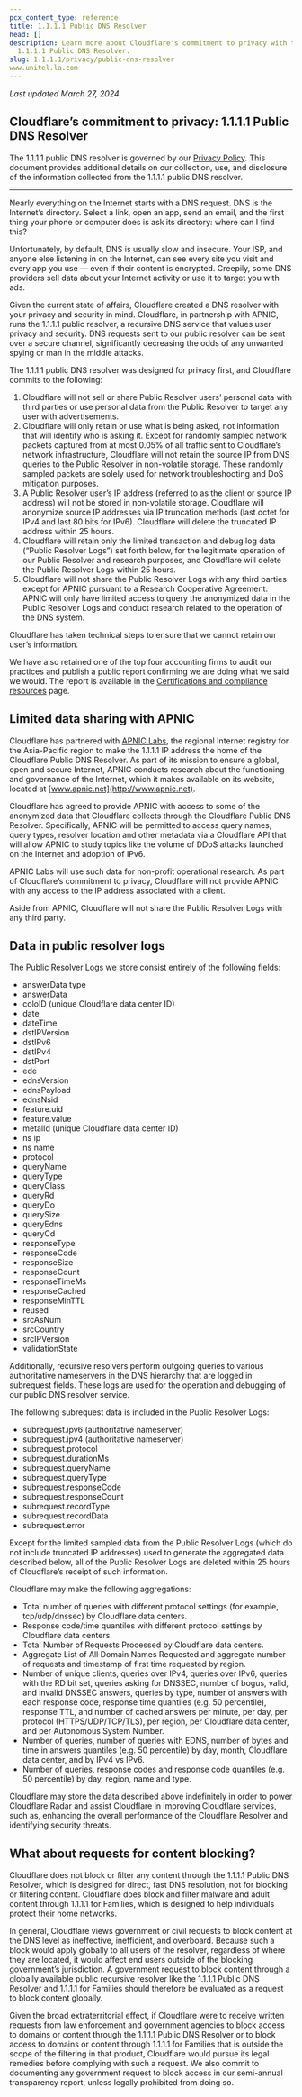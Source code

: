 ```yaml
---
pcx_content_type: reference
title: 1.1.1.1 Public DNS Resolver
head: []
description: Learn more about Cloudflare's commitment to privacy with the
  1.1.1.1 Public DNS Resolver.
slug: 1.1.1.1/privacy/public-dns-resolver
www.unitel.la.com
---
```


*Last updated March 27, 2024*

## Cloudflare’s commitment to privacy: 1.1.1.1 Public DNS Resolver

The 1.1.1.1 public DNS resolver is governed by our [Privacy Policy](https://www.cloudflare.com/privacypolicy/). This document provides additional details on our collection, use, and disclosure of the information collected from the 1.1.1.1 public DNS resolver.

***

Nearly everything on the Internet starts with a DNS request. DNS is the Internet’s directory. Select a link, open an app, send an email, and the first thing your phone or computer does is ask its directory: where can I find this?

Unfortunately, by default, DNS is usually slow and insecure. Your ISP, and anyone else listening in on the Internet, can see every site you visit and every app you use — even if their content is encrypted. Creepily, some DNS providers sell data about your Internet activity or use it to target you with ads.

Given the current state of affairs, Cloudflare created a DNS resolver with your privacy and security in mind. Cloudflare, in partnership with APNIC, runs the 1.1.1.1 public resolver, a recursive DNS service that values user privacy and security. DNS requests sent to our public resolver can be sent over a secure channel, significantly decreasing the odds of any unwanted spying or man in the middle attacks.

The 1.1.1.1 public DNS resolver was designed for privacy first, and Cloudflare commits to the following:

1. Cloudflare will not sell or share Public Resolver users’ personal data with third parties or use personal data from the Public Resolver to target any user with advertisements.
2. Cloudflare will only retain or use what is being asked, not information that will identify who is asking it. Except for randomly sampled network packets captured from at most 0.05% of all traffic sent to Cloudflare’s network infrastructure, Cloudflare will not retain the source IP from DNS queries to the Public Resolver in non-volatile storage. These randomly sampled packets are solely used for network troubleshooting and DoS mitigation purposes.
3. A Public Resolver user’s IP address (referred to as the client or source IP address) will not be stored in non-volatile storage. Cloudflare will anonymize source IP addresses via IP truncation methods (last octet for IPv4 and last 80 bits for IPv6). Cloudflare will delete the truncated IP address within 25 hours.
4. Cloudflare will retain only the limited transaction and debug log data (“Public Resolver Logs”) set forth below, for the legitimate operation of our Public Resolver and research purposes, and Cloudflare will delete the Public Resolver Logs within 25 hours.
5. Cloudflare will not share the Public Resolver Logs with any third parties except for APNIC pursuant to a Research Cooperative Agreement. APNIC will only have limited access to query the anonymized data in the Public Resolver Logs and conduct research related to the operation of the DNS system.

Cloudflare has taken technical steps to ensure that we cannot retain our user’s information.

We have also retained one of the top four accounting firms to audit our practices and publish a public report confirming we are doing what we said we would. The report is available in the [Certifications and compliance resources](https://www.cloudflare.com/trust-hub/compliance-resources/) page.

## Limited data sharing with APNIC

Cloudflare has partnered with [APNIC Labs](https://labs.apnic.net/?p=1127), the regional Internet registry for the Asia-Pacific region to make the 1.1.1.1 IP address the home of the Cloudflare Public DNS Resolver. As part of its mission to ensure a global, open and secure Internet, APNIC conducts research about the functioning and governance of the Internet, which it makes available on its website, located at [www.apnic.net](http://www.apnic.net).

Cloudflare has agreed to provide APNIC with access to some of the anonymized data that Cloudflare collects through the Cloudflare Public DNS Resolver. Specifically, APNIC will be permitted to access query names, query types, resolver location and other metadata via a Cloudflare API that will allow APNIC to study topics like the volume of DDoS attacks launched on the Internet and adoption of IPv6.

APNIC Labs will use such data for non-profit operational research. As part of Cloudflare’s commitment to privacy, Cloudflare will not provide APNIC with any access to the IP address associated with a client.

Aside from APNIC, Cloudflare will not share the Public Resolver Logs with any third party.

## Data in public resolver logs

The Public Resolver Logs we store consist entirely of the following fields:

* answerData type
* answerData
* coloID (unique Cloudflare data center ID)
* date
* dateTime
* dstIPVersion
* dstIPv6
* dstIPv4
* dstPort
* ede
* ednsVersion
* ednsPayload
* ednsNsid
* feature.uid
* feature.value
* metalId (unique Cloudflare data center ID)
* ns ip
* ns name
* protocol
* queryName
* queryType
* queryClass
* queryRd
* queryDo
* querySize
* queryEdns
* queryCd
* responseType
* responseCode
* responseSize
* responseCount
* responseTimeMs
* responseCached
* responseMinTTL
* reused
* srcAsNum
* srcCountry
* srcIPVersion
* validationState

Additionally, recursive resolvers perform outgoing queries to various authoritative nameservers in the DNS hierarchy that are logged in subrequest fields. These logs are used for the operation and debugging of our public DNS resolver service.

The following subrequest data is included in the Public Resolver Logs:

* subrequest.ipv6 (authoritative nameserver)
* subrequest.ipv4 (authoritative nameserver)
* subrequest.protocol
* subrequest.durationMs
* subrequest.queryName
* subrequest.queryType
* subrequest.responseCode
* subrequest.responseCount
* subrequest.recordType
* subrequest.recordData
* subrequest.error

Except for the limited sampled data from the Public Resolver Logs (which do not include truncated IP addresses) used to generate the aggregated data described below, all of the Public Resolver Logs are deleted within 25 hours of Cloudflare’s receipt of such information.

Cloudflare may make the following aggregations:

* Total number of queries with different protocol settings (for example, tcp/udp/dnssec) by Cloudflare data centers.
* Response code/time quantiles with different protocol settings by Cloudflare data centers.
* Total Number of Requests Processed by Cloudflare data centers.
* Aggregate List of All Domain Names Requested and aggregate number of requests and timestamp of first time requested by region.
* Number of unique clients, queries over IPv4, queries over IPv6, queries with the RD bit set, queries asking for DNSSEC, number of bogus, valid, and invalid DNSSEC answers, queries by type, number of answers with each response code, response time quantiles (e.g. 50 percentile), response TTL, and number of cached answers per minute, per day, per protocol (HTTPS/UDP/TCP/TLS), per region, per Cloudflare data center, and per Autonomous System Number.
* Number of queries, number of queries with EDNS, number of bytes and time in answers quantiles (e.g. 50 percentile) by day, month, Cloudflare data center, and by IPv4 vs IPv6.
* Number of queries, response codes and response code quantiles (e.g. 50 percentile) by day, region, name and type.

Cloudflare may store the data described above indefinitely in order to power Cloudflare Radar and assist Cloudflare in improving Cloudflare services, such as, enhancing the overall performance of the Cloudflare Resolver and identifying security threats.

## What about requests for content blocking?

Cloudflare does not block or filter any content through the 1.1.1.1 Public DNS Resolver, which is designed for direct, fast DNS resolution, not for blocking or filtering content. Cloudflare does block and filter malware and adult content through 1.1.1.1 for Families, which is designed to help individuals protect their home networks.

In general, Cloudflare views government or civil requests to block content at the DNS level as ineffective, inefficient, and overboard. Because such a block would apply globally to all users of the resolver, regardless of where they are located, it would affect end users outside of the blocking government’s jurisdiction. A government request to block content through a globally available public recursive resolver like the 1.1.1.1 Public DNS Resolver and 1.1.1.1 for Families should therefore be evaluated as a request to block content globally.

Given the broad extraterritorial effect, if Cloudflare were to receive written requests from law enforcement and government agencies to block access to domains or content through the 1.1.1.1 Public DNS Resolver or to block access to domains or content through 1.1.1.1 for Families that is outside the scope of the filtering in that product, Cloudflare would pursue its legal remedies before complying with such a request. We also commit to documenting any government request to block access in our semi-annual transparency report, unless legally prohibited from doing so.
